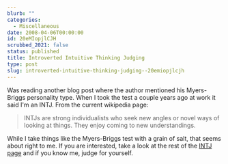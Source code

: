 ```yaml
---
blurb: ""
categories:
  - Miscellaneous
date: 2008-04-06T00:00:00
id: 20eMIopjlCJH
scrubbed_2021: false
status: published
title: Introverted Intuitive Thinking Judging
type: post
slug: introverted-intuitive-thinking-judging--20emiopjlcjh
---
```


Was reading another blog post where the author mentioned his
Myers-Briggs personality type. When I took the test a couple years
ago at work it said I'm an INTJ. From the current wikipedia page:
> INTJs are strong individualists who seek new angles or novel ways
> of looking at things. They enjoy coming to new understandings.

While I take things like the Myers-Briggs test with a grain of
salt, that seems about right to me. If you are interested, take a
look at the rest of the
[INTJ page](http://en.wikipedia.org/wiki/INTJ) and if you know me,
judge for yourself.